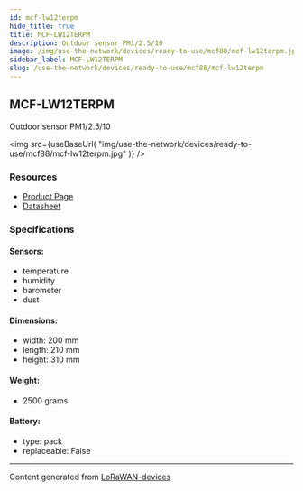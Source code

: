 ```yaml
---
id: mcf-lw12terpm
hide_title: true
title: MCF-LW12TERPM
description: Outdoor sensor PM1/2.5/10
image: /img/use-the-network/devices/ready-to-use/mcf88/mcf-lw12terpm.jpg
sidebar_label: MCF-LW12TERPM
slug: /use-the-network/devices/ready-to-use/mcf88/mcf-lw12terpm
---
```



## MCF-LW12TERPM

Outdoor sensor PM1/2.5/10

<img
src={useBaseUrl(
"img/use-the-network/devices/ready-to-use/mcf88/mcf-lw12terpm.jpg"
)}
/>

### Resources

- [Product Page](https://www.mcf88.it/prodotto/mcf-lw12terpm/)
- [Datasheet](https://www.mcf88.it/wp-content/uploads/2020/07/MCF-LW12TERPM.pdf)

### Specifications

#### Sensors:
- temperature
- humidity
- barometer
- dust
#### Dimensions:
- width: 200 mm
- length: 210 mm
- height: 310 mm
#### Weight: 
- 2500 grams
#### Battery: 
- type: pack
- replaceable: False



---
Content generated from [LoRaWAN-devices](https://github.com/TheThingsNetwork/lorawan-devices)